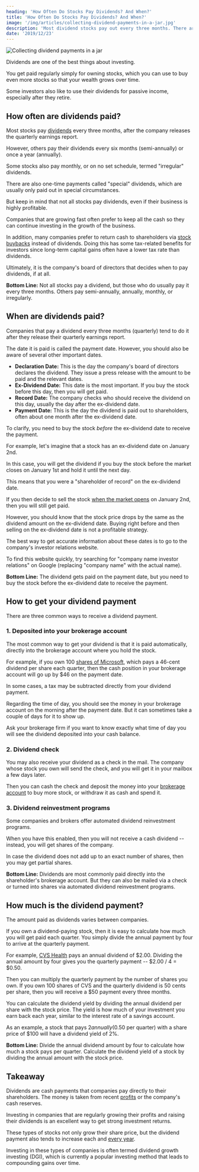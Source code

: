 ```yaml
---
heading: 'How Often Do Stocks Pay Dividends? And When?'
title: 'How Often Do Stocks Pay Dividends? And When?'
image: '/img/articles/collecting-dividend-payments-in-a-jar.jpg'
description: 'Most dividend stocks pay out every three months. There are several important dates to be aware of regarding dividend payments.'
date: '2019/12/23'
---
```


<img
	src="/img/articles/collecting-dividend-payments-in-a-jar.jpg"
	alt="Collecting dividend payments in a jar"
	width={1200}
	height={630}
/>

Dividends are one of the best things about investing.

You get paid regularly simply for owning stocks, which you can use to buy even more stocks so that your wealth grows over time.

Some investors also like to use their dividends for passive income, especially after they retire.

## How often are dividends paid?

Most stocks pay [dividends](/term/dividend/) every three months, after the company releases the quarterly earnings report.

However, others pay their dividends every six months (semi-annually) or once a year (annually).

Some stocks also pay monthly, or on no set schedule, termed "irregular" dividends.

There are also one-time payments called "special" dividends, which are usually only paid out in special circumstances.

But keep in mind that not all stocks pay dividends, even if their business is highly profitable.

Companies that are growing fast often prefer to keep all the cash so they can continue investing in the growth of the business.

In addition, many companies prefer to return cash to shareholders via [stock buybacks](/why-stock-buybacks-are-good/) instead of dividends. Doing this has some tax-related benefits for investors since long-term capital gains often have a lower tax rate than dividends.

Ultimately, it is the company's board of directors that decides when to pay dividends, if at all.

<div className="summary">
	<strong>Bottom Line:</strong> Not all stocks pay a dividend, but those who do
	usually pay it every three months. Others pay semi-annually, annually,
	monthly, or irregularly.
</div>

## When are dividends paid?

Companies that pay a dividend every three months (quarterly) tend to do it after they release their quarterly earnings report.

The date it is paid is called the payment date. However, you should also be aware of several other important dates.

-  **Declaration Date:** This is the day the company's board of directors declares the dividend. They issue a press release with the amount to be paid and the relevant dates.
-  **Ex-Dividend Date:** This date is the most important. If you buy the stock before this day, then you will get paid.
-  **Record Date:** The company checks who should receive the dividend on this day, usually the day after the ex-dividend date.
-  **Payment Date:** This is the day the dividend is paid out to shareholders, often about one month after the ex-dividend date.

To clarify, you need to buy the stock _before_ the ex-dividend date to receive the payment.

For example, let's imagine that a stock has an ex-dividend date on January 2nd.

In this case, you will get the dividend if you buy the stock before the market closes on January 1st and hold it until the next day.

This means that you were a "shareholder of record" on the ex-dividend date.

If you then decide to sell the stock [when the market opens](/stock-market-hours/) on January 2nd, then you will still get paid.

However, you should know that the stock price drops by the same as the dividend amount on the ex-dividend date. Buying right before and then selling on the ex-dividend date is not a profitable strategy.

The best way to get accurate information about these dates is to go to the company's investor relations website.

To find this website quickly, try searching for "company name investor relations" on Google (replacing "company name" with the actual name).

<div className="summary">
	<strong>Bottom Line:</strong> The dividend gets paid on the payment date, but
	you need to buy the stock before the ex-dividend date to receive the payment.
</div>

## How to get your dividend payment

There are three common ways to receive a dividend payment.

### 1. Deposited into your brokerage account

The most common way to get your dividend is that it is paid automatically, directly into the brokerage account where you hold the stock.

For example, if you own 100 [shares of Microsoft](/stocks/msft/), which pays a 46-cent dividend per share each quarter, then the cash position in your brokerage account will go up by $46 on the payment date.

In some cases, a tax may be subtracted directly from your dividend payment.

Regarding the time of day, you should see the money in your brokerage account on the morning after the payment date. But it can sometimes take a couple of days for it to show up.

Ask your brokerage firm if you want to know exactly what time of day you will see the dividend deposited into your cash balance.

### 2. Dividend check

You may also receive your dividend as a check in the mail. The company whose stock you own will send the check, and you will get it in your mailbox a few days later.

Then you can cash the check and deposit the money into your [brokerage account](/how-to-buy-stocks-online/) to buy more stock, or withdraw it as cash and spend it.

### 3. Dividend reinvestment programs

Some companies and brokers offer automated dividend reinvestment programs.

When you have this enabled, then you will not receive a cash dividend -- instead, you will get shares of the company.

In case the dividend does not add up to an exact number of shares, then you may get partial shares.

<div className="summary">
	<strong>Bottom Line:</strong> Dividends are most commonly paid directly into
	the shareholder's brokerage account. But they can also be mailed via a check
	or turned into shares via automated dividend reinvestment programs.
</div>

## How much is the dividend payment?

The amount paid as dividends varies between companies.

If you own a dividend-paying stock, then it is easy to calculate how much you will get paid each quarter. You simply divide the annual payment by four to arrive at the quarterly payment.

For example, [CVS Health](/stocks/cvs/) pays an annual dividend of $2.00. Dividing the annual amount by four gives you the quarterly payment -- $2.00 / 4 = $0.50.

Then you can multiply the quarterly payment by the number of shares you own. If you own 100 shares of CVS and the quarterly dividend is 50 cents per share, then you will receive a $50 payment every three months.

You can calculate the dividend yield by dividing the annual dividend per share with the stock price. The yield is how much of your investment you earn back each year, similar to the interest rate of a savings account.

As an example, a stock that pays $2 annually ($0.50 per quarter) with a share price of $100 will have a dividend yield of 2%.

<div className="summary">
	<strong>Bottom Line:</strong> Divide the annual dividend amount by four to
	calculate how much a stock pays per quarter. Calculate the dividend yield of
	a stock by dividing the annual amount with the stock price.
</div>

## Takeaway

Dividends are cash payments that companies pay directly to their shareholders. The money is taken from recent [profits](/term/eps-earnings-per-share/) or the company's cash reserves.

Investing in companies that are regularly growing their profits and raising their dividends is an excellent way to get strong investment returns.

These types of stocks not only grow their share price, but the dividend payment also tends to increase each and [every year](/term/yoy-year-over-year/).

Investing in these types of companies is often termed dividend growth investing (DGI), which is currently a popular investing method that leads to compounding gains over time.
